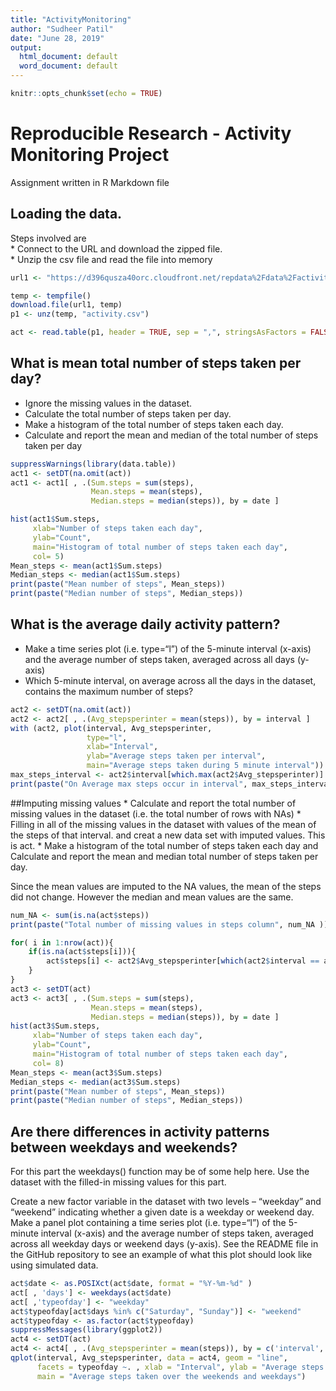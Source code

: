 ---
title: "ActivityMonitoring"
author: "Sudheer Patil"
date: "June 28, 2019"
output:
  html_document: default
  word_document: default
---

```{r setup, include=FALSE}
knitr::opts_chunk$set(echo = TRUE)
```

Reproducible Research - Activity Monitoring Project
===================================================

Assignment written in R Markdown file

## Loading the data.

Steps involved are  
* Connect to the URL and download the zipped file.  
* Unzip the csv file and read the file into memory  

```{r Load data}
url1 <- "https://d396qusza40orc.cloudfront.net/repdata%2Fdata%2Factivity.zip"

temp <- tempfile() 
download.file(url1, temp) 
p1 <- unz(temp, "activity.csv")

act <- read.table(p1, header = TRUE, sep = ",", stringsAsFactors = FALSE )

```

## What is mean total number of steps taken per day?

* Ignore the missing values in the dataset.
* Calculate the total number of steps taken per day.
* Make a histogram of the total number of steps taken each day.
* Calculate and report the mean and median of the total number of steps taken per day

```{r steps per day}
suppressWarnings(library(data.table))
act1 <- setDT(na.omit(act))
act1 <- act1[ , .(Sum.steps = sum(steps), 
                  Mean.steps = mean(steps),
                  Median.steps = median(steps)), by = date ]

hist(act1$Sum.steps, 
     xlab="Number of steps taken each day", 
     ylab="Count", 
     main="Histogram of total number of steps taken each day",
     col= 5)
Mean_steps <- mean(act1$Sum.steps)
Median_steps <- median(act1$Sum.steps)
print(paste("Mean number of steps", Mean_steps))
print(paste("Median number of steps", Median_steps))
```

## What is the average daily activity pattern?
* Make a time series plot (i.e. type="l") of the 5-minute interval (x-axis) and the average number of steps taken, averaged across all days (y-axis)
* Which 5-minute interval, on average across all the days in the dataset, contains the maximum number of steps?

```{r}
act2 <- setDT(na.omit(act))
act2 <- act2[ , .(Avg_stepsperinter = mean(steps)), by = interval ]
with (act2, plot(interval, Avg_stepsperinter, 
                 type="l",
                 xlab="Interval",
                 ylab="Average steps taken per interval",
                 main="Average steps taken during 5 minute interval"))
max_steps_interval <- act2$interval[which.max(act2$Avg_stepsperinter)]
print(paste("On Average max steps occur in interval", max_steps_interval ))
```

##Imputing missing values
* Calculate and report the total number of missing values in the dataset (i.e. the total number of rows with \color{red}{\verb|NA|}NAs)
* Filling in all of the missing values in the dataset with values of the mean of the steps of that interval. and creat a new data set with imputed values. This is act.
* Make a histogram of the total number of steps taken each day and Calculate and report the mean and median total number of steps taken per day. 

Since the mean values are imputed to the NA values, the mean of the steps did not change. However the median and mean values are the same.

```{r}
num_NA <- sum(is.na(act$steps))
print(paste("Total number of missing values in steps column", num_NA ))

for( i in 1:nrow(act)){
    if(is.na(act$steps[i])){
        act$steps[i] <- act2$Avg_stepsperinter[which(act2$interval == act$interval[i])]
    }
}
act3 <- setDT(act)
act3 <- act3[ , .(Sum.steps = sum(steps), 
                  Mean.steps = mean(steps),
                  Median.steps = median(steps)), by = date ]
hist(act3$Sum.steps, 
     xlab="Number of steps taken each day", 
     ylab="Count", 
     main="Histogram of total number of steps taken each day",
     col= 8)
Mean_steps <- mean(act3$Sum.steps)
Median_steps <- median(act3$Sum.steps)
print(paste("Mean number of steps", Mean_steps))
print(paste("Median number of steps", Median_steps))
```

## Are there differences in activity patterns between weekdays and weekends?
For this part the weekdays() function may be of some help here. Use the dataset with the filled-in missing values for this part.

Create a new factor variable in the dataset with two levels – “weekday” and “weekend” indicating whether a given date is a weekday or weekend day.
Make a panel plot containing a time series plot (i.e. \color{red}{\verb|type = "l"|}type="l") of the 5-minute interval (x-axis) and the average number of steps taken, averaged across all weekday days or weekend days (y-axis). See the README file in the GitHub repository to see an example of what this plot should look like using simulated data.

```{r}
act$date <- as.POSIXct(act$date, format = "%Y-%m-%d" )
act[ , 'days'] <- weekdays(act$date)
act[ ,'typeofday'] <- "weekday"
act$typeofday[act$days %in% c("Saturday", "Sunday")] <- "weekend"
act$typeofday <- as.factor(act$typeofday)
suppressMessages(library(ggplot2))
act4 <- setDT(act)
act4 <- act4[ , .(Avg_stepsperinter = mean(steps)), by = c('interval', 'typeofday') ]
qplot(interval, Avg_stepsperinter, data = act4, geom = "line",
      facets = typeofday ~. , xlab = "Interval", ylab = "Average steps per interval",
      main = "Average steps taken over the weekends and weekdays")

```










